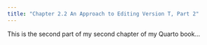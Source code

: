 ```yaml
---
title: "Chapter 2.2 An Approach to Editing Version T, Part 2"
---
```


This is the second part of my second chapter of my Quarto book...
